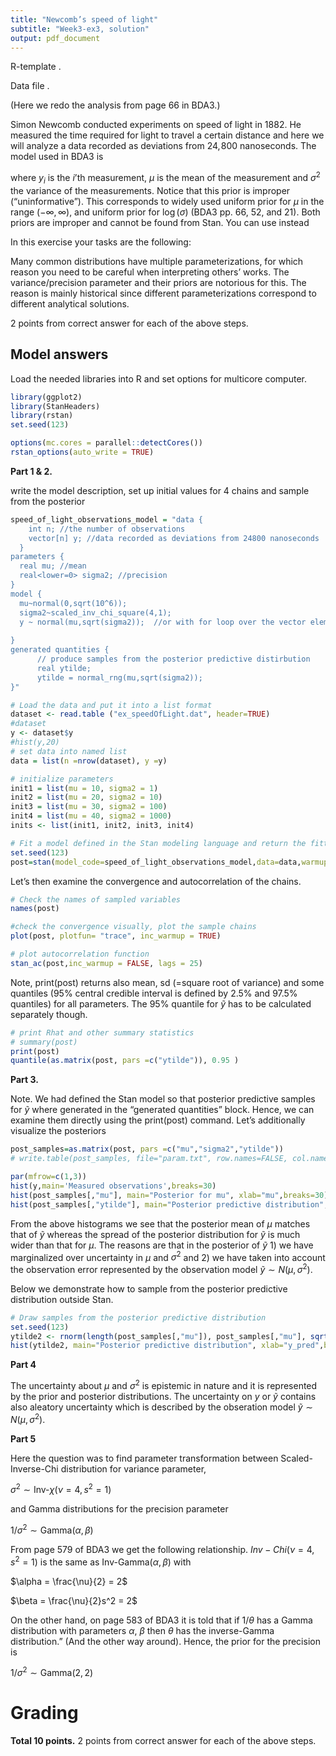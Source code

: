 ```yaml
---
title: "Newcomb’s speed of light"
subtitle: "Week3-ex3, solution"
output: pdf_document
---
```


R-template \texttt{ex\_speed\_of\_light.Rmd}.  

Data file \texttt{ex\_speedOfLight.dat}.  


(Here we redo the analysis from page 66 in BDA3.) 

Simon Newcomb conducted experiments on speed of light in 1882. He measured the time required for 
light to travel a certain distance and here we will analyze a data recorded as deviations from $24,\!800$
nanoseconds.  The model used in BDA3 is 

\begin{align}
y_i &\sim N(\mu, \sigma^2) \\
p(\mu,\sigma^2) &\propto \sigma^{-2}
\end{align}

where $y_i$ is the $i$'th measurement, $\mu$ is the mean of the measurement and $\sigma^{2}$ 
the variance of the measurements. Notice that this prior is improper ("uninformative"). 
This corresponds to widely used uniform prior for $\mu$ in the range $(-\infty,\infty)$, and uniform prior for $\log(\sigma)$ (BDA3 pp. 66, 52, and 21). Both priors are improper and 
cannot be found from Stan. 
You can use instead

\begin{align}
p(\mu) &\sim N(0,(10^3)^2)\nonumber\\ 
p(\sigma^2) &\sim \text{Inv-}\chi^2(\nu=4,s^2=1)  \label{eq:Inv-chi_prior}
\end{align}

In this exercise your tasks are the following:

\begin{enumerate}
\item Write a Stan model for the above model and sample from the posterior of the parameters. Report the posterior mean, variance and 95\% central credible interval for $\mu$ and $\sigma^2$.
\item Additionally draw samples from the posterior predictive distribution of hypothetical new measurement $p(\tilde{y}|y)$. Calculate the mean, variance and 95\% quantile of the posterior predictive distribution. 
\item How does the posterior predictive distribution differ from the posterior 
of $\mu$ and Why? 
\item Which parts of the model could be interpreted to correspond to aleatory and epistemic uncertainty? Discuss whether this distinction is useful here. 
\item Instead of Inverse-$\chi^2$ distribution the variance parameter prior has traditionally been defined using Gamma distribution for the precision parameter $\tau=1/\sigma^2$. By using the results in Appendix A of BDA3 derive the analytic form of a Gamma prior for the precision corresponding to the prior \eqref{eq:Inv-chi_prior}. This should be of the form $\text{Gamma}(\alpha,\beta)$, where $\alpha$ and $\beta$ are functions of $\nu$ and $s^2$.
\end{enumerate}

\textbf{Note!} Many common distributions have multiple parameterizations, for which 
reason you need to be careful when interpreting others' works. The 
variance/precision parameter and their priors are notorious for this. The reason 
is mainly historical since different parameterizations correspond to different 
analytical solutions.


\textbf{Grading:} 2 points from correct answer for each of the above steps.
\newpage

## Model answers


Load the needed libraries into R and set options for multicore computer.
```r
library(ggplot2)
library(StanHeaders)
library(rstan)
set.seed(123)

options(mc.cores = parallel::detectCores())
rstan_options(auto_write = TRUE)
```

**Part 1 & 2. **

write the model description, set up initial values for 4 chains and sample from the posterior
```r
speed_of_light_observations_model = "data {
    int n; //the number of observations
    vector[n] y; //data recorded as deviations from 24800 nanoseconds
  }
parameters {
  real mu; //mean 
  real<lower=0> sigma2; //precision
}
model {
  mu~normal(0,sqrt(10^6));
  sigma2~scaled_inv_chi_square(4,1);
  y ~ normal(mu,sqrt(sigma2));  //or with for loop over the vector elements
  
}
generated quantities {
      // produce samples from the posterior predictive distirbution
      real ytilde;
      ytilde = normal_rng(mu,sqrt(sigma2));
}"

# Load the data and put it into a list format
dataset <- read.table ("ex_speedOfLight.dat", header=TRUE)
#dataset
y <- dataset$y
#hist(y,20)
# set data into named list
data = list(n =nrow(dataset), y =y)

# initialize parameters 
init1 = list(mu = 10, sigma2 = 1)
init2 = list(mu = 20, sigma2 = 10)
init3 = list(mu = 30, sigma2 = 100)
init4 = list(mu = 40, sigma2 = 1000)
inits <- list(init1, init2, init3, init4) 

# Fit a model defined in the Stan modeling language and return the fitted result as an instance of stanfit.
set.seed(123)
post=stan(model_code=speed_of_light_observations_model,data=data,warmup=500,iter=2000,chains=4,thin=1,init=inits,control = list(adapt_delta = 0.8,max_treedepth = 15))
```

Let's then examine the convergence and autocorrelation of the chains.
```r
# Check the names of sampled variables
names(post)

#check the convergence visually, plot the sample chains 
plot(post, plotfun= "trace", inc_warmup = TRUE)

# plot autocorrelation function
stan_ac(post,inc_warmup = FALSE, lags = 25)
```

Note, print(post) returns also mean, sd (=square root of variance) and some quantiles (95% central credible interval is defined by 2.5% and 97.5% quantiles) for all parameters. The 95% quantile for $\tilde{y}$ has to be calculated separately though.

```r
# print Rhat and other summary statistics
# summary(post)
print(post)
quantile(as.matrix(post, pars =c("ytilde")), 0.95 )
```


**Part 3.**

Note. We had defined the Stan model so that posterior predictive samples for $\tilde{y}$ where generated in the "generated quantities" block. Hence, we can examine them directly using the print(post) command. Let's additionally visualize the posteriors

```r
post_samples=as.matrix(post, pars =c("mu","sigma2","ytilde"))
# write.table(post_samples, file="param.txt", row.names=FALSE, col.names=TRUE)

par(mfrow=c(1,3))
hist(y,main='Measured observations',breaks=30)
hist(post_samples[,"mu"], main="Posterior for mu", xlab="mu",breaks=30)
hist(post_samples[,"ytilde"], main="Posterior predictive distribution", xlab="y_pred",breaks=30)
```

From the above histograms we see that the posterior mean of $\mu$ matches that of $\tilde{y}$ whereas the spread of the posterior distribution for $\tilde{y}$ is much wider than that for $\mu$. The reasons are that in the posterior of $\tilde{y}$ 1) we have marginalized over uncertainty in $\mu$ and $\sigma^2$ and 2) we have taken into account the observation error represented by the observation model $\tilde{y}\sim N(\mu,\sigma^2)$. 

Below we demonstrate how to sample from the posterior predictive distribution outside Stan.
```r
# Draw samples from the posterior predictive distribution
set.seed(123)
ytilde2 <- rnorm(length(post_samples[,"mu"]), post_samples[,"mu"], sqrt(post_samples[,"sigma2"]))
hist(ytilde2, main="Posterior predictive distribution", xlab="y_pred",breaks=30)
```

**Part 4**

The uncertainty about $\mu$ and $\sigma^2$ is epistemic in nature and it is represented by the prior and posterior distributions. The uncertainty on $y$ or $\tilde{y}$ contains also aleatory uncertainty which is described by the obseration model  $\tilde{y}\sim N(\mu,\sigma^2)$.


**Part 5**

Here the question was to find parameter transformation between Scaled-Inverse-Chi distribution for variance parameter, 

$\sigma^2 \sim \text{Inv-}\chi(\nu=4,s^2=1)$

and Gamma distributions for the precision parameter

$1/\sigma^2 \sim \text{Gamma}(\alpha,\beta)$

From page 579 of BDA3 we get the following relationship. $Inv-Chi(\nu=4,s^2=1)$
 is the same as $\text{Inv-Gamma}(\alpha,\beta)$ with

$\alpha = \frac{\nu}{2}     = 2$

$\beta = \frac{\nu}{2}s^2  = 2$

On the other hand, on page 583 of BDA3 it is told that if $1/\theta$ has a Gamma 
distribution with parameters $\alpha$, $\beta$ then $\theta$ has the inverse-Gamma distribution." 
(And the other way around). Hence, the prior for the precision is 

$1/\sigma^2 \sim \text{Gamma}(2,2)$


# Grading
**Total 10 points.** 2 points from correct answer for each of the above steps. 


